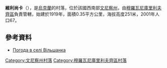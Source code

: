 {{coord|48|48|7|N|27|41|46|E|scale:30000|display=title}}

'''維利尚卡'''（{{lang-uk|Вільшанка}}），是[[烏克蘭|烏克蘭]]的村落，位於該國西南部[[文尼察州|文尼察州]]，由[[穆羅瓦尼庫里利夫齊區|穆羅瓦尼庫里利夫齊區]]負責管轄，始建於1919年，面積0.35平方公里，海拔高度251米，2001年人口67。

==參考資料==
* [http://weather.in.ua/ua/vinnickaja/4093 Погода в селі Вільшанка] {{Wayback|url=http://weather.in.ua/ua/vinnickaja/4093 |date=20160305102208 }}

[[Category:文尼察州村落|Category:文尼察州村落]]
[[Category:穆羅瓦尼庫里利夫齊區村落|Category:穆羅瓦尼庫里利夫齊區村落]]


{{Vinnytsia-geo-stub}}